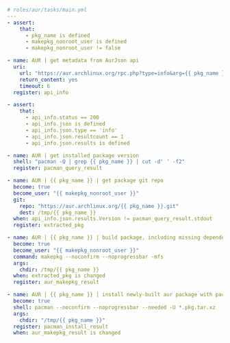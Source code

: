 <CodeSurferLayout>

```yaml 3:7 title="The assert module" subtitle="assert will fail the run based on conditions"
# roles/aur/tasks/main.yml
---
- assert:
    that:
      - pkg_name is defined
      - makepkg_nonroot_user is defined
      - makepkg_nonroot_user != false

- name: AUR | get metadata from AurJson api
  uri:
    url: "https://aur.archlinux.org/rpc.php?type=info&arg={{ pkg_name }}"
    return_content: yes
    timeout: 6
  register: api_info

- assert:
    that:
      - api_info.status == 200
      - api_info.json is defined
      - api_info.json.type == 'info'
      - api_info.json.resultcount == 1
      - api_info.json.results is defined

- name: AUR | get installed package version
  shell: "pacman -Q | grep {{ pkg_name }} | cut -d' ' -f2"
  register: pacman_query_result

- name: AUR | {{ pkg_name }} | get package git repo
  become: true
  become_user: "{{ makepkg_nonroot_user }}"
  git:
    repo: "https://aur.archlinux.org/{{ pkg_name }}.git"
    dest: /tmp/{{ pkg_name }}
  when: api_info.json.results.Version != pacman_query_result.stdout
  register: extracted_pkg

- name: AUR | {{ pkg_name }} | build package, including missing dependencies
  become: true
  become_user: "{{ makepkg_nonroot_user }}"
  command: makepkg --noconfirm --noprogressbar -mfs
  args:
    chdir: /tmp/{{ pkg_name }}
  when: extracted_pkg is changed
  register: aur_makepkg_result

- name: AUR | {{ pkg_name }} | install newly-built aur package with pacman
  become: true
  shell: pacman --noconfirm --noprogressbar --needed -U *.pkg.tar.xz
  args:
    chdir: "/tmp/{{ pkg_name }}"
  register: pacman_install_result
  when: aur_makepkg_result is changed
```

</CodeSurferLayout>
